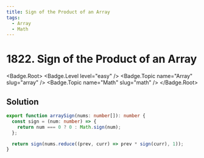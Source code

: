 ```yaml
---
title: Sign of the Product of an Array
tags:
  - Array
  - Math
---
```


# 1822. Sign of the Product of an Array

<Badge.Root>
  <Badge.Level level="easy" />
  <Badge.Topic name="Array" slug="array" />
  <Badge.Topic name="Math" slug="math" />
</Badge.Root>

## Solution

```typescript filename="solution.ts" copy
export function arraySign(nums: number[]): number {
  const sign = (num: number) => {
    return num === 0 ? 0 : Math.sign(num);
  };

  return sign(nums.reduce((prev, curr) => prev * sign(curr), 1));
}
```

<ProblemLink
  codingSite="leetcode"
  href="https://leetcode.com/problems/sign-of-the-product-of-an-array"
  title="Sign of the Product of an Array"
/>
